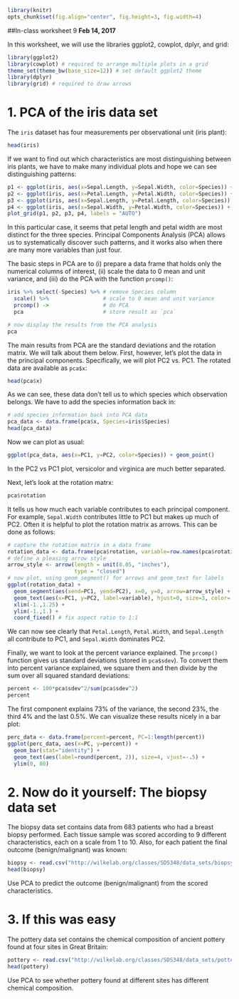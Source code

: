 ```r
library(knitr)
opts_chunk$set(fig.align="center", fig.height=3, fig.width=4)
```
##In-class worksheet 9
**Feb 14, 2017**

In this worksheet, we will use the libraries ggplot2, cowplot, dplyr, and grid:
```r
library(ggplot2)
library(cowplot) # required to arrange multiple plots in a grid
theme_set(theme_bw(base_size=12)) # set default ggplot2 theme
library(dplyr)
library(grid) # required to draw arrows
```


# 1. PCA of the iris data set

The `iris` dataset has four measurements per observational unit (iris plant):
```r
head(iris)
```

If we want to find out which characteristics are most distinguishing between iris plants, we have to make many individual plots and hope we can see distinguishing patterns:
```r
p1 <- ggplot(iris, aes(x=Sepal.Length, y=Sepal.Width, color=Species)) + geom_point()
p2 <- ggplot(iris, aes(x=Petal.Length, y=Petal.Width, color=Species)) + geom_point()
p3 <- ggplot(iris, aes(x=Sepal.Length, y=Petal.Length, color=Species)) + geom_point()
p4 <- ggplot(iris, aes(x=Sepal.Width, y=Petal.Width, color=Species)) + geom_point()
plot_grid(p1, p2, p3, p4, labels = "AUTO")
```

In this particular case, it seems that petal length and petal width are most distinct for the three species. Principal Components Analysis (PCA) allows us to systematically discover such patterns, and it works also when there are many more variables than just four. 

The basic steps in PCA are to (i) prepare a data frame that holds only the numerical columns of interest, (ii) scale the data to 0 mean and unit variance, and (iii) do the PCA with the function `prcomp()`:
```r
iris %>% select(-Species) %>% # remove Species column
  scale() %>%                 # scale to 0 mean and unit variance
  prcomp() ->                 # do PCA
  pca                         # store result as `pca`

# now display the results from the PCA analysis
pca
```
The main results from PCA are the standard deviations and the rotation matrix. We will talk about them below. First, however, let's plot the data in the principal components. Specifically, we will plot PC2 vs. PC1. The rotated data are available as `pca$x`:
```r
head(pca$x)
```
As we can see, these data don't tell us to which species which observation belongs. We have to add the species information back in:
```r
# add species information back into PCA data
pca_data <- data.frame(pca$x, Species=iris$Species)
head(pca_data)
```
Now we can plot as usual:
```r
ggplot(pca_data, aes(x=PC1, y=PC2, color=Species)) + geom_point()
```
In the PC2 vs PC1 plot, versicolor and virginica are much better separated.

Next, let's look at the rotation matrx:
```r
pca$rotation
```
It tells us how much each variable contributes to each principal component. For example, `Sepal.Width` contributes little to PC1 but makes up much of PC2. Often it is helpful to plot the rotation matrix as arrows. This can be done as follows:
```r
# capture the rotation matrix in a data frame
rotation_data <- data.frame(pca$rotation, variable=row.names(pca$rotation))
# define a pleasing arrow style
arrow_style <- arrow(length = unit(0.05, "inches"),
                     type = "closed")
# now plot, using geom_segment() for arrows and geom_text for labels
ggplot(rotation_data) + 
  geom_segment(aes(xend=PC1, yend=PC2), x=0, y=0, arrow=arrow_style) + 
  geom_text(aes(x=PC1, y=PC2, label=variable), hjust=0, size=3, color='red') + 
  xlim(-1.,1.25) + 
  ylim(-1.,1.) +
  coord_fixed() # fix aspect ratio to 1:1
```
We can now see clearly that `Petal.Length`, `Petal.Width`, and `Sepal.Length` all contribute to PC1, and `Sepal.Width` dominates PC2.


Finally, we want to look at the percent variance explained. The `prcomp()` function gives us standard deviations (stored in `pca$sdev`). To convert them into percent variance explained, we square them and then divide by the sum over all squared standard deviations:
```r
percent <- 100*pca$sdev^2/sum(pca$sdev^2)
percent
```
The first component explains 73% of the variance, the second 23%, the third 4% and the last 0.5%.
We can visualize these results nicely in a bar plot:
```r
perc_data <- data.frame(percent=percent, PC=1:length(percent))
ggplot(perc_data, aes(x=PC, y=percent)) + 
  geom_bar(stat="identity") + 
  geom_text(aes(label=round(percent, 2)), size=4, vjust=-.5) + 
  ylim(0, 80)
```


# 2. Now do it yourself: The biopsy data set

The biopsy data set contains data from 683 patients who had a breast biopsy performed. Each tissue sample was scored according to 9 different characteristics, each on a scale from 1 to 10. Also, for each patient the final outcome (benign/malignant) was known:
```r
biopsy <- read.csv("http://wilkelab.org/classes/SDS348/data_sets/biopsy.csv")
head(biopsy)
```
Use PCA to predict the outcome (benign/malignant) from the scored characteristics.


# 3. If this was easy

The pottery data set contains the chemical composition of ancient pottery found at four sites in Great Britain:
```r
pottery <- read.csv("http://wilkelab.org/classes/SDS348/data_sets/pottery.csv")
head(pottery)
```
Use PCA to see whether pottery found at different sites has different chemical composition.
